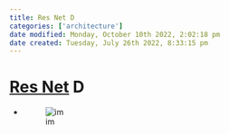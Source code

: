 ```yaml
---
title: Res Net D
categories: ['architecture']
date modified: Monday, October 10th 2022, 2:02:18 pm
date created: Tuesday, July 26th 2022, 8:33:15 pm
---
```


# [Res Net](Res%20Net.qmd) D
- ![im](images/Pasted%20image%2020220502134210.png)



